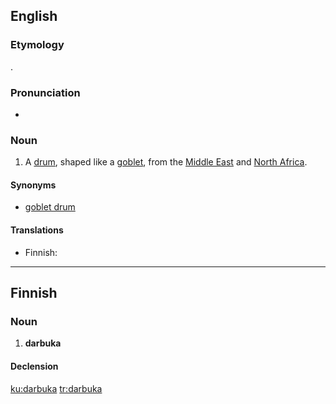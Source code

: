 ==English==
{{wikipedia}}
===Etymology===
{{etyl|ar|en}}.

===Pronunciation===
* {{a|UK}} {{IPA|/ˌdɑː(ɹ)ˈbuːkə/}}

===Noun===
{{en-noun}}

# {{context|musical instruments|lang=en}} A [[drum]], shaped like a [[goblet]], from the [[Middle East]] and [[North Africa]].

====Synonyms====
* [[goblet drum]]

====Translations====
{{trans-top|drum typical to Near East}}
* Finnish: {{t|fi|darbuka}}
{{trans-mid}}
{{trans-bottom}}

----

==Finnish==

===Noun===
{{fi-noun}}

# '''darbuka'''

====Declension====
{{fi-decl-kulkija|darbuk}}

[[ku:darbuka]]
[[tr:darbuka]]
